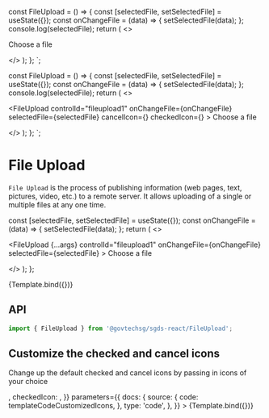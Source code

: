 
<Meta title="Components/File Upload" component={FileUpload} />

const FileUpload  = () => {
  const [selectedFile, setSelectedFile] = useState({});
  const onChangeFile = (data) => {
    setSelectedFile(data);
  };
  console.log(selectedFile);
  return (
    <>
      <Form>
        <FileUpload
          controlId="fileupload1"
          onChangeFile={onChangeFile}
          selectedFile={selectedFile}
        >
          <i className="bi bi-upload me-2"></i>Choose a file
        </FileUpload>
      </Form>
    </>
  );
};
`;

const FileUpload  = () => {
  const [selectedFile, setSelectedFile] = useState({});
  const onChangeFile = (data) => {
    setSelectedFile(data);
  };
  console.log(selectedFile);
  return (
    <>
      <Form>
        <FileUpload
          controlId="fileupload1"
          onChangeFile={onChangeFile}
          selectedFile={selectedFile}
          cancelIcon={<i className="bi bi-x-octagon"></i>}
          checkedIcon={<i className="bi bi-check2-circle"></i>}
        >
          <i className="bi bi-upload me-2"></i>Choose a file
        </FileUpload>
      </Form>
    </>
  );
};
`;

# File Upload

`File Upload` is the process of publishing information (web pages, text, pictures, video, etc.) to a remote server. It allows uploading of a single or multiple files at any one time.

  const [selectedFile, setSelectedFile] = useState({});
  const onChangeFile = (data) => {
    setSelectedFile(data);
  };
  return (
    <>  
      <Form>
        <FileUpload
          {...args}
          controlId="fileupload1"
          onChangeFile={onChangeFile}
          selectedFile={selectedFile}
        >
          <i className="bi bi-upload me-2"></i>Choose a file
        </FileUpload>
      </Form>
    </>
  );
};

<Canvas>
  <Story
    name="Default"
    parameters={{
      docs: {
        source: {
          code: templateCodeFileUpload,
        },
        type: 'code',
      },
    }}
  >
    {Template.bind({})}
  </Story>
</Canvas>

## API

```jsx
import { FileUpload } from '@govtechsg/sgds-react/FileUpload';
```

<ArgsTable story="Default" />

## Customize the checked and cancel icons

Change up the default checked and cancel icons by passing in icons of your choice

<Canvas>
  <Story
    name="Custom Icons"
    args={{
      cancelIcon: <i className="bi bi-x-octagon"></i>,
      checkedIcon: <i className="bi bi-check2-circle"></i>,
    }}
    parameters={{
      docs: {
        source: {
          code: templateCodeCustomizedIcons,
        },
        type: 'code',
      },
    }}
  >
    {Template.bind({})}
  </Story>
</Canvas>
